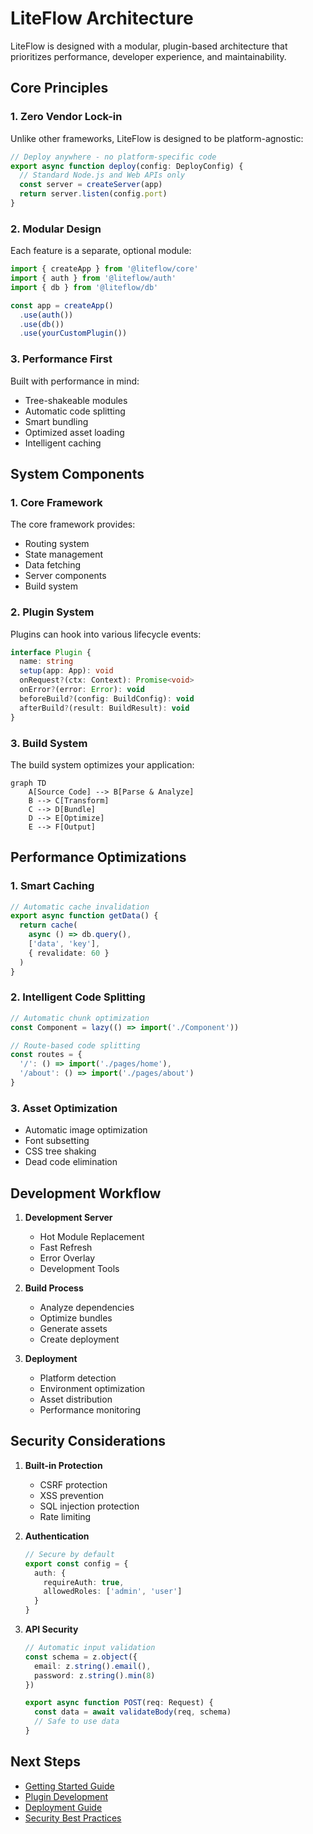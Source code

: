 # LiteFlow Architecture

LiteFlow is designed with a modular, plugin-based architecture that prioritizes performance, developer experience, and maintainability.

## Core Principles

### 1. Zero Vendor Lock-in

Unlike other frameworks, LiteFlow is designed to be platform-agnostic:

```typescript
// Deploy anywhere - no platform-specific code
export async function deploy(config: DeployConfig) {
  // Standard Node.js and Web APIs only
  const server = createServer(app)
  return server.listen(config.port)
}
```

### 2. Modular Design

Each feature is a separate, optional module:

```typescript
import { createApp } from '@liteflow/core'
import { auth } from '@liteflow/auth'
import { db } from '@liteflow/db'

const app = createApp()
  .use(auth())
  .use(db())
  .use(yourCustomPlugin())
```

### 3. Performance First

Built with performance in mind:

- Tree-shakeable modules
- Automatic code splitting
- Smart bundling
- Optimized asset loading
- Intelligent caching

## System Components

### 1. Core Framework

The core framework provides:

- Routing system
- State management
- Data fetching
- Server components
- Build system

### 2. Plugin System

Plugins can hook into various lifecycle events:

```typescript
interface Plugin {
  name: string
  setup(app: App): void
  onRequest?(ctx: Context): Promise<void>
  onError?(error: Error): void
  beforeBuild?(config: BuildConfig): void
  afterBuild?(result: BuildResult): void
}
```

### 3. Build System

The build system optimizes your application:

```mermaid
graph TD
    A[Source Code] --> B[Parse & Analyze]
    B --> C[Transform]
    C --> D[Bundle]
    D --> E[Optimize]
    E --> F[Output]
```

## Performance Optimizations

### 1. Smart Caching

```typescript
// Automatic cache invalidation
export async function getData() {
  return cache(
    async () => db.query(),
    ['data', 'key'],
    { revalidate: 60 }
  )
}
```

### 2. Intelligent Code Splitting

```typescript
// Automatic chunk optimization
const Component = lazy(() => import('./Component'))

// Route-based code splitting
const routes = {
  '/': () => import('./pages/home'),
  '/about': () => import('./pages/about')
}
```

### 3. Asset Optimization

- Automatic image optimization
- Font subsetting
- CSS tree shaking
- Dead code elimination

## Development Workflow

1. **Development Server**
   - Hot Module Replacement
   - Fast Refresh
   - Error Overlay
   - Development Tools

2. **Build Process**
   - Analyze dependencies
   - Optimize bundles
   - Generate assets
   - Create deployment

3. **Deployment**
   - Platform detection
   - Environment optimization
   - Asset distribution
   - Performance monitoring

## Security Considerations

1. **Built-in Protection**
   - CSRF protection
   - XSS prevention
   - SQL injection protection
   - Rate limiting

2. **Authentication**
   ```typescript
   // Secure by default
   export const config = {
     auth: {
       requireAuth: true,
       allowedRoles: ['admin', 'user']
     }
   }
   ```

3. **API Security**
   ```typescript
   // Automatic input validation
   const schema = z.object({
     email: z.string().email(),
     password: z.string().min(8)
   })
   
   export async function POST(req: Request) {
     const data = await validateBody(req, schema)
     // Safe to use data
   }
   ```

## Next Steps

- [Getting Started Guide](/docs/getting-started)
- [Plugin Development](/docs/plugins)
- [Deployment Guide](/docs/deployment)
- [Security Best Practices](/docs/security) 